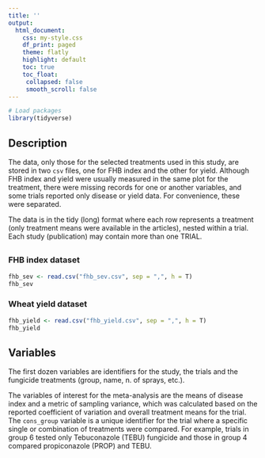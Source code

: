 ```yaml
---
title: ''
output:
  html_document:
    css: my-style.css
    df_print: paged
    theme: flatly
    highlight: default
    toc: true
    toc_float: 
     collapsed: false
     smooth_scroll: false
---
```



```r

# Load packages 
library(tidyverse)
```


## Description

The data, only those for the selected treatments used in this study, are stored in two `csv` files, one for FHB index and the other for yield.  Although FHB index and yield were usually measured in the same plot for the treatment, there were missing records for one or another variables, and some trials reported only disease or yield data. For convenience, these were separated. 

The data is in the tidy (long) format where each row represents a treatment (only treatment means were available in the articles), nested within a trial. Each study (publication) may contain more than one TRIAL.

## {.tabset}
### FHB index dataset 

```r
fhb_sev <- read.csv("fhb_sev.csv", sep = ",", h = T)
fhb_sev
```

### Wheat yield dataset

```r
fhb_yield <- read.csv("fhb_yield.csv", sep = ",", h = T)
fhb_yield
```

## Variables
The first dozen variables are identifiers for the study, the trials and the fungicide treatments (group, name, n. of sprays, etc.). 

The variables of interest for the meta-analysis are the means of disease index and a metric of sampling variance, which was calculated based on the reported coefficient of variation and overall treatment means for the trial. 
The `cons_group` variable is a unique identifier for the trial where a specific single or combination of treatments were compared. For example, trials in group 6 tested only Tebuconazole (TEBU) fungicide and those in group 4 compared propiconazole (PROP) and TEBU.





